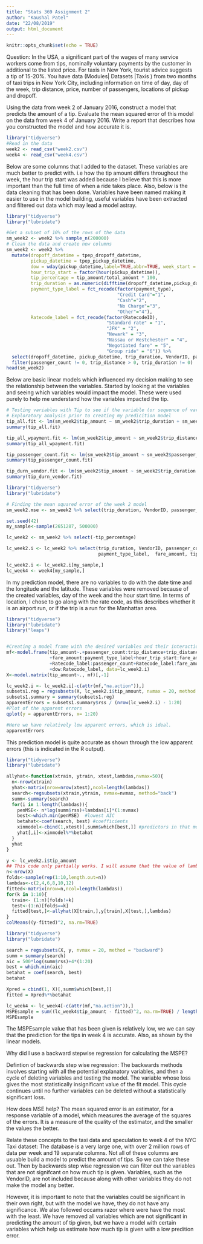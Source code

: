 ```yaml
---
title: "Stats 369 Assignment 2"
author: "Kaushal Patel"
date: "22/08/2019"
output: html_document
---
```


```r
knitr::opts_chunk$set(echo = TRUE)
```
Question:
In the USA, a significant part of the wages of many service workers come from tips, nominally voluntary payments by the customer in additional to the listed price.  For taxis in New York, tourist advice suggests a tip of 15-20%. You have data (Modules| Datasets |Taxis ) from two months of taxi trips in New York City, including information on time of day, day of the week, trip distance, price, number of passengers, locations of pickup and dropoff.  

Using the data from week 2 of January 2016, construct a model that predicts the amount of a tip.  Evaluate the mean squared error of this model on the data from week 4 of January 2016.  Write a report that describes how you constructed the model and how accurate it is. 

```r
library("tidyverse")
#Read in the data
week2 <- read_csv("week2.csv")
week4 <- read_csv("week4.csv")
```

Below are some columns that I added to the dataset. These variables are much better to predict with. i.e how the tip amount differs throughout the week, the hour trip start was added because I believe that this is more important than the full time of when a ride takes place. Also, below is the data cleaning that has been done. Variables have been named making it easier to use in the model building, useful variables have been extracted and filtered out data which may lead a model astray. 

```r
library("tidyverse")
library("lubridate")

#Get a subset of 10% of the rows of the data
sm_week2 <- week2 %>% sample_n(200000)
# Clean the data and create new columns
sm_week2 <- week2 %>%
  mutate(dropoff_datetime = tpep_dropoff_datetime,
         pickup_datetime = tpep_pickup_datetime,
         dow = wday(pickup_datetime,label=TRUE,abbr=TRUE, week_start = 1),                           
         hour_trip_start = factor(hour(pickup_datetime)),   
         tip_percentage = tip_amount/total_amount * 100,
         trip_duration = as.numeric(difftime(dropoff_datetime,pickup_datetime,units="mins")),    
         payment_type_label = fct_recode(factor(payment_type), 
                                         "Credit Card"="1",
                                         "Cash"="2",
                                         "No Charge"="3",
                                         "Other"="4"),
         Ratecode_label = fct_recode(factor(RatecodeID),
                                     "Standard rate" = "1",
                                     "JFK" = "2",
                                     "Newark" = "3",
                                     "Nassau or Westchester" = "4",
                                     "Negotiated fare" = "5",
                                     "Group ride" = "6")) %>%
  select(dropoff_datetime, pickup_datetime, trip_duration, VendorID, passenger_count, trip_distance, pickup_longitude, pickup_latitude, dropoff_latitude, dropoff_longitude, Ratecode_label, payment_type_label, fare_amount, tip_amount, tip_percentage, hour_trip_start, dow) %>%
  filter(passenger_count != 0, trip_distance > 0, trip_duration != 0)
head(sm_week2)
```


Below are basic linear models which influenced my decision making to see the relationship between the variables. Started by looking at the variables and seeing which variables would impact the model. These were used purely to help me understand how the variables impacted the tip.
```r
# Testing variables with Tip to see if the variable (or sequence of variables) has an impact on the amount of tip given
# Exploratory analysis prior to creating my predicition model
tip_all.fit <- lm(sm_week2$tip_amount ~ sm_week2$trip_duration + sm_week2$trip_distance + sm_week2$VendorID + sm_week2$dow + sm_week2$hour_trip_start)
summary(tip_all.fit)

tip_all_wpayment.fit <- lm(sm_week2$tip_amount ~ sm_week2$trip_distance + sm_week2$VendorID + sm_week2$payment_type_label + sm_week2$Ratecode_label)
summary(tip_all_wpayment.fit)

tip_passenger_count.fit <- lm(sm_week2$tip_amount ~ sm_week2$passenger_count)
summary(tip_passenger_count.fit)

tip_durn_vendor.fit <- lm(sm_week2$tip_amount ~ sm_week2$trip_duration + sm_week2$VendorID)
summary(tip_durn_vendor.fit)
```


```r
library("tidyverse")
library("lubridate")

# Finding the mean squared error of the week 2 model
sm_week2.mse <- sm_week2 %>% select(trip_duration, VendorID, passenger_count, trip_distance, Ratecode_label, payment_type_label, hour_trip_start, tip_amount)

set.seed(42)
my_sample<-sample(2651287, 500000)

lc_week2 <- sm_week2 %>% select(-tip_percentage)

lc_week2.i <- lc_week2 %>% select(trip_duration, VendorID, passenger_count, trip_distance, Ratecode_label, 
                                  payment_type_label,  fare_amount, tip_amount, hour_trip_start, dow)

lc_week2.i <- lc_week2.i[my_sample,]
lc_week4 <- week4[my_sample,]

```

In my prediction model, there are no variables to do with the date time and the longitude and the latitude. These variables were removed because of the created variables, day of the week and the hour start time. In terms of location, I chose to go along with the rate code, as this describes whether it is an airport run, or if the trip is a run for the Manhattan area. 

```r
library("tidyverse")
library("lubridate")
library("leaps")


#Creating a model frame with the desired variables and their interactions 
mf<-model.frame(tip_amount~.+passenger_count:trip_distance+trip_distance:trip_duration+payment_type_label:passenger_count
                +fare_amount:payment_type_label+hour_trip_start:fare_amount+hour_trip_start:passenger_count
                +Ratecode_label:passenger_count+Ratecode_label:fare_amount+dow:hour_trip_start+dow:fare_amount+dow:payment_type_label
                +dow:Ratecode_label, data=lc_week2.i)
X<-model.matrix(tip_amount~., mf)[,-1]

lc_week2.i <- lc_week2.i[-c(attr(mf,"na.action")),]
subsets1.reg = regsubsets(X, lc_week2.i$tip_amount, nvmax = 20, method = "backward")
subsets1.summary = summary(subsets1.reg)
apparentErrors = subsets1.summary$rss / (nrow(lc_week2.i) - 1:20)
#Plot of the apparent errors
qplot(y = apparentErrors, x= 1:20)

#Here we have relatively low apparent errors, which is ideal. 
apparentErrors

```
This prediction model is quite accurate as shown through the low apparent errors (this is indicated in the R output).
```r
library("tidyverse")
library("lubridate")

allyhat<-function(xtrain, ytrain, xtest,lambdas,nvmax=50){
  n<-nrow(xtrain)
  yhat<-matrix(nrow=nrow(xtest),ncol=length(lambdas))
  search<-regsubsets(xtrain,ytrain, nvmax=nvmax, method="back")
  summ<-summary(search)
  for(i in 1:length(lambdas)){
    penMSE<- n*log(summ$rss)+lambdas[i]*(1:nvmax)
    best<-which.min(penMSE)  #lowest AIC
    betahat<-coef(search, best) #coefficients
    xinmodel<-cbind(1,xtest)[,summ$which[best,]] #predictors in that model
    yhat[,i]<-xinmodel%*%betahat
  }
  yhat
}

y <- lc_week2.i$tip_amount
## This code only partially works. I will assume that the value of lambda with the lowest MSPE is 2. Which I retrieved from the colmeans output. Lambda values goes; 2,4,6,8,10,12 from left to right. This is at the end of this r code block
n<-nrow(X)
folds<-sample(rep(1:10,length.out=n))
lambdas<-c(2,4,6,8,10,12)
fitted<-matrix(nrow=n,ncol=length(lambdas))
for(k in 1:10){
  train<- (1:n)[folds!=k]
  test<-(1:n)[folds==k]
  fitted[test,]<-allyhat(X[train,],y[train],X[test,],lambdas)
}
colMeans((y-fitted)^2, na.rm=TRUE)

```

```r
library("tidyverse")
library("lubridate")

search = regsubsets(X, y, nvmax = 20, method = "backward")
summ = summary(search)
aic = 500*log(summ$rss)+4*(1:20)
best = which.min(aic)
betahat = coef(search, best)
betahat

Xpred = cbind(1, X)[,summ$which[best,]]
fitted = Xpred%*%betahat

lc_week4 <- lc_week4[-c(attr(mf,"na.action")),]
MSPEsample = sum((lc_week4$tip_amount - fitted)^2, na.rm=TRUE) / length(fitted)
MSPEsample
```

The MSPEsample value that has been given is relatively low, we we can say that the prediction for the tips in week 4 is accurate. Also, as shown by the linear models.

Why did I use a backward stepwise regression for calculating the MSPE?

Defintion of backwards step wise regression:
The backwards methods involves starting with all the potential explanatory variables, and then a cycle of deleting variables and testing the model. The variable whose loss gives the most statistically insignificant value of the fit model. This cycle continues until no further variables can be deleted without a statistically significant loss.

How does MSE help?
The mean squared error is an estimator, for a response variable of a model, which measures the average of the squares of the errors. It is a measure of the quality of the estimator, and the smaller the values the better.

Relate these concepts to the taxi data and speculation to week 4 of the NYC Taxi dataset:
The database is a very large one, with over 2 million rows of data per week and 19 separate columns. Not all of these columns are usuable build a model to predict the amount of tips. So we can take these out. Then by backwards step wise regression we can filter out the variables that are not signifcant on how much tip is given. Variables, such as the VendorID, are not included because along with other variables they do not make the model any better.

However, it is important to note that the variables could be significant in their own right, but with the model  we have, they do not have any significance. We also followed occams razor where were have the most with the least. We have removed all variables which are not significant in predicting the amount of tip given, but we have a model with certain variables which help us estimate how much tip is given with a low predition error.
